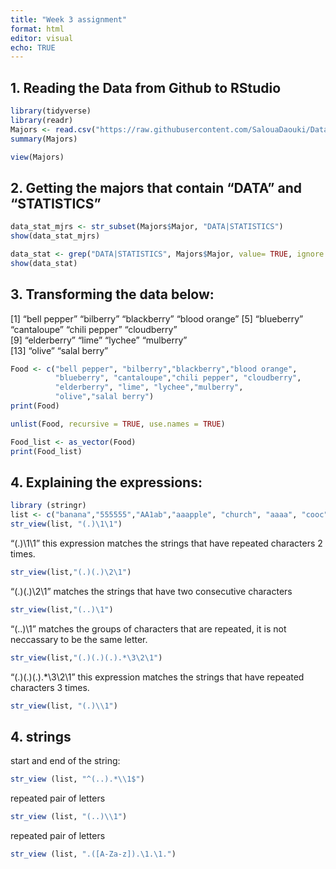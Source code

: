 ```yaml
---
title: "Week 3 assignment"
format: html
editor: visual
echo: TRUE
---
```


## 1. Reading the Data from Github to RStudio

```r
library(tidyverse)
library(readr)
Majors <- read.csv("https://raw.githubusercontent.com/SalouaDaouki/Data607/main/all-ages.csv")
summary(Majors)
```

```r
view(Majors)
```

## 2. Getting the majors that contain "DATA" and "STATISTICS"

```r
data_stat_mjrs <- str_subset(Majors$Major, "DATA|STATISTICS")
show(data_stat_mjrs)
```

```r
data_stat <- grep("DATA|STATISTICS", Majors$Major, value= TRUE, ignore.case = TRUE)
show(data_stat)
```

## 3. Transforming the data below:

\[1\] "bell pepper" "bilberry" "blackberry" "blood orange" \[5\] "blueberry" "cantaloupe" "chili pepper" "cloudberry"\
\[9\] "elderberry" "lime" "lychee" "mulberry"\
\[13\] "olive" "salal berry"

```r
Food <- c("bell pepper", "bilberry","blackberry","blood orange",
          "blueberry", "cantaloupe","chili pepper", "cloudberry",
          "elderberry", "lime", "lychee","mulberry",
          "olive","salal berry")
print(Food)
```
```r
unlist(Food, recursive = TRUE, use.names = TRUE)
```
```r
Food_list <- as_vector(Food)
print(Food_list)
```

## 4. Explaining the expressions:  
  
```r
library (stringr)
list <- c("banana","555555","AA1ab","aaapple", "church", "aaaa", "cooc", "abba", "1212")
str_view(list, "(.)\1\1")
```

"(.)\1\1" this expression matches the strings that have repeated characters 2 times.

```r
str_view(list,"(.)(.)\2\1")
```
"(.)(.)\2\1" matches the strings that have two consecutive characters


```r
str_view(list,"(..)\1")
```
"(..)\1" matches the groups of characters that are repeated, it is not neccassary to be the same letter.

```r
str_view(list,"(.)(.)(.).*\3\2\1")
```
"(.)(.)(.).*\3\2\1" this expression matches the strings that have repeated characters 3 times.

```r
str_view(list, "(.)\\1") 
```

## 4. strings

start and end of the string:
```r
str_view (list, "^(..).*\\1$")
```
repeated pair of letters
```r
str_view (list, "(..)\\1")
```
repeated pair of letters
```r
str_view (list, ".([A-Za-z]).\1.\1.")
```

